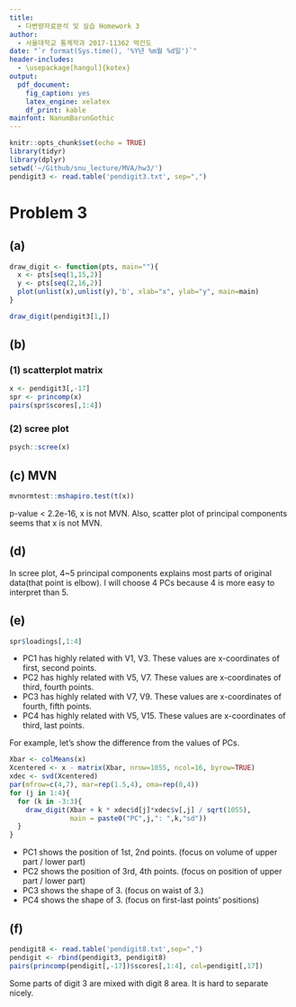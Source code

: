 ```yaml
---
title: 
  - 다변량자료분석 및 실습 Homework 3
author: 
  - 서울대학교 통계학과 2017-11362 박건도
date: "`r format(Sys.time(), '%Y년 %m월 %d일')`"
header-includes:
  - \usepackage[hangul]{kotex}
output:
  pdf_document:
    fig_caption: yes
    latex_engine: xelatex
    df_print: kable
mainfont: NanumBarunGothic
---
```


```r
knitr::opts_chunk$set(echo = TRUE)
library(tidyr)
library(dplyr)
setwd('~/Github/snu_lecture/MVA/hw3/')
pendigit3 <- read.table('pendigit3.txt', sep=",")
```


# Problem 3
## (a)
```r
draw_digit <- function(pts, main=""){
  x <- pts[seq(1,15,2)]
  y <- pts[seq(2,16,2)]
  plot(unlist(x),unlist(y),'b', xlab="x", ylab="y", main=main)
}

draw_digit(pendigit3[1,])
```

## (b)
### (1) scatterplot matrix
```r
x <- pendigit3[,-17]
spr <- princomp(x)
pairs(spr$scores[,1:4])
```

### (2) scree plot
```r
psych::scree(x)
```

## (c) MVN
```r
mvnormtest::mshapiro.test(t(x))
```

p-value < 2.2e-16, x is not MVN. Also, scatter plot of principal components seems that x is not MVN.

## (d)
In scree plot, 4~5 principal components explains most parts of original data(that point is elbow). I will choose 4 PCs because 4 is more easy to interpret than 5.

## (e)
```r
spr$loadings[,1:4]
```
- PC1 has highly related with V1, V3. These values are x-coordinates of first, second points.
- PC2 has highly related with V5, V7. These values are x-coordinates of third, fourth points.
- PC3 has highly related with V7, V9. These values are x-coordinates of fourth, fifth points.
- PC4 has highly related with V5, V15. These values are x-coordinates of third, last points.

For example, let's show the difference from the values of PCs.
```r
Xbar <- colMeans(x)
Xcentered <- x - matrix(Xbar, nrow=1055, ncol=16, byrow=TRUE)
xdec <- svd(Xcentered)
par(mfrow=c(4,7), mar=rep(1.5,4), oma=rep(0,4))
for (j in 1:4){
  for (k in -3:3){
    draw_digit(Xbar + k * xdec$d[j]*xdec$v[,j] / sqrt(1055),
               main = paste0("PC",j,": ",k,"sd"))
  }
}
```

- PC1 shows the position of 1st, 2nd points. (focus on volume of upper part / lower part)
- PC2 shows the position of 3rd, 4th points. (focus on position of upper part / lower part)
- PC3 shows the shape of 3. (focus on waist of 3.)
- PC4 shows the shape of 3. (focus on first-last points' positions)

## (f)
```r
pendigit8 <- read.table('pendigit8.txt',sep=",")
pendigit <- rbind(pendigit3, pendigit8)
pairs(princomp(pendigit[,-17])$scores[,1:4], col=pendigit[,17])
```

Some parts of digit 3 are mixed with digit 8 area. It is hard to separate nicely.